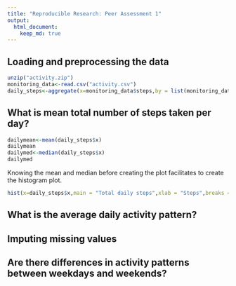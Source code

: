```yaml
---
title: "Reproducible Research: Peer Assessment 1"
output: 
  html_document:
    keep_md: true
---
```



## Loading and preprocessing the data
```r
unzip("activity.zip")
monitoring_data<-read.csv("activity.csv")
daily_steps<-aggregate(x=monitoring_data$steps,by = list(monitoring_data$date),FUN=sum,na.rm=T)
```



## What is mean total number of steps taken per day?

```r
dailymean<-mean(daily_steps$x)
dailymean
dailymed<-median(daily_steps$x) 
dailymed
```
Knowing the mean and median before creating the plot facilitates to create the histogram plot.
```r
hist(x=daily_steps$x,main = "Total daily steps",xlab = "Steps",breaks = 20,xlim=c(0,25000),ylim=c(0,10))
```


## What is the average daily activity pattern?



## Imputing missing values



## Are there differences in activity patterns between weekdays and weekends?

